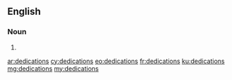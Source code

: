 ==English==

===Noun===
{{head|en|plural}}

# {{plural of|dedication|lang=en}}

[[ar:dedications]]
[[cy:dedications]]
[[eo:dedications]]
[[fr:dedications]]
[[ku:dedications]]
[[mg:dedications]]
[[my:dedications]]